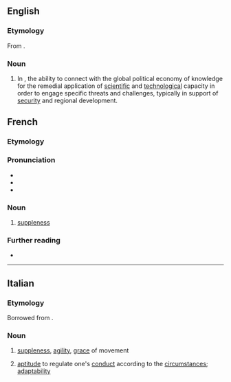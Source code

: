 ==English==

===Etymology===
From {{der|en|fr|souplesse}}.

===Noun===
{{en-noun|-}}

# In {{l|en|guerilla diplomacy}}, the ability to connect with the global political economy of knowledge for the remedial application of [[scientific]] and [[technological]] capacity in order to engage specific threats and challenges, typically in support of [[security]] and regional development.

==French==

===Etymology===
{{af|fr|souple|-esse}}

===Pronunciation===
* {{fr-IPA}}
* {{rhymes|fr|ɛs}}
* {{audio|fr|LL-Q150 (fra)-Avatea-souplesse.wav|Audio (la souplesse)}}

===Noun===
{{fr-noun|f}}

# [[suppleness]]

===Further reading===
* {{R:TLFi}}

----

==Italian==

===Etymology===
Borrowed from {{bor|it|fr|souplesse}}.

===Noun===
{{it-noun|f|#}}

# [[suppleness]], [[agility]], [[grace]] of movement
# {{lb|it|figurative|by extension}} [[aptitude]] to regulate one's [[conduct]] according to the [[circumstance]]s; [[adaptability]]
